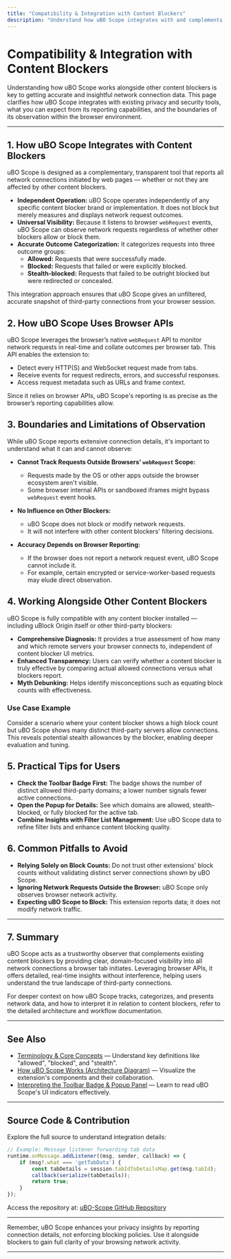 ```yaml
---
title: "Compatibility & Integration with Content Blockers"
description: "Understand how uBO Scope integrates with and complements existing content blockers—regardless of brand—and how it leverages browser APIs for reporting. Learn its interaction boundaries: what the tool can and cannot observe or report, ensuring accurate expectations for users working alongside existing security/privacy tools."
---
```


# Compatibility & Integration with Content Blockers

Understanding how uBO Scope works alongside other content blockers is key to getting accurate and insightful network connection data. This page clarifies how uBO Scope integrates with existing privacy and security tools, what you can expect from its reporting capabilities, and the boundaries of its observation within the browser environment.

---

## 1. How uBO Scope Integrates with Content Blockers

uBO Scope is designed as a complementary, transparent tool that reports all network connections initiated by web pages — whether or not they are affected by other content blockers.

- **Independent Operation:** uBO Scope operates independently of any specific content blocker brand or implementation. It does not block but merely measures and displays network request outcomes.
- **Universal Visibility:** Because it listens to browser `webRequest` events, uBO Scope can observe network requests regardless of whether other blockers allow or block them.
- **Accurate Outcome Categorization:** It categorizes requests into three outcome groups:
  - **Allowed:** Requests that were successfully made.
  - **Blocked:** Requests that failed or were explicitly blocked.
  - **Stealth-blocked:** Requests that failed to be outright blocked but were redirected or concealed.

This integration approach ensures that uBO Scope gives an unfiltered, accurate snapshot of third-party connections from your browser session.

## 2. How uBO Scope Uses Browser APIs

uBO Scope leverages the browser’s native `webRequest` API to monitor network requests in real-time and collate outcomes per browser tab. This API enables the extension to:

- Detect every HTTP(S) and WebSocket request made from tabs.
- Receive events for request redirects, errors, and successful responses.
- Access request metadata such as URLs and frame context.

Since it relies on browser APIs, uBO Scope's reporting is as precise as the browser’s reporting capabilities allow.

## 3. Boundaries and Limitations of Observation

While uBO Scope reports extensive connection details, it's important to understand what it can and cannot observe:

- **Cannot Track Requests Outside Browsers' `webRequest` Scope:**
  - Requests made by the OS or other apps outside the browser ecosystem aren't visible.
  - Some browser internal APIs or sandboxed iframes might bypass `webRequest` event hooks.

- **No Influence on Other Blockers:**
  - uBO Scope does not block or modify network requests.
  - It will not interfere with other content blockers' filtering decisions.

- **Accuracy Depends on Browser Reporting:**
  - If the browser does not report a network request event, uBO Scope cannot include it.
  - For example, certain encrypted or service-worker-based requests may elude direct observation.

## 4. Working Alongside Other Content Blockers

uBO Scope is fully compatible with any content blocker installed — including uBlock Origin itself or other third-party blockers:

- **Comprehensive Diagnosis:** It provides a true assessment of how many and which remote servers your browser connects to, independent of content blocker UI metrics.
- **Enhanced Transparency:** Users can verify whether a content blocker is truly effective by comparing actual allowed connections versus what blockers report.
- **Myth Debunking:** Helps identify misconceptions such as equating block counts with effectiveness.

### Use Case Example
Consider a scenario where your content blocker shows a high block count but uBO Scope shows many distinct third-party servers allow connections. This reveals potential stealth allowances by the blocker, enabling deeper evaluation and tuning.

## 5. Practical Tips for Users

- **Check the Toolbar Badge First:** The badge shows the number of distinct allowed third-party domains; a lower number signals fewer active connections.
- **Open the Popup for Details:** See which domains are allowed, stealth-blocked, or fully blocked for the active tab.
- **Combine Insights with Filter List Management:** Use uBO Scope data to refine filter lists and enhance content blocking quality.

## 6. Common Pitfalls to Avoid

- **Relying Solely on Block Counts:** Do not trust other extensions' block counts without validating distinct server connections shown by uBO Scope.
- **Ignoring Network Requests Outside the Browser:** uBO Scope only observes browser network activity.
- **Expecting uBO Scope to Block:** This extension reports data; it does not modify network traffic.

---

## 7. Summary

uBO Scope acts as a trustworthy observer that complements existing content blockers by providing clear, domain-focused visibility into all network connections a browser tab initiates. Leveraging browser APIs, it offers detailed, real-time insights without interference, helping users understand the true landscape of third-party connections.

For deeper context on how uBO Scope tracks, categorizes, and presents network data, and how to interpret it in relation to content blockers, refer to the detailed architecture and workflow documentation.

---

## See Also

- [Terminology & Core Concepts](/overview/architecture-core-concepts/core-terminology-and-concepts) — Understand key definitions like "allowed", "blocked", and "stealth".
- [How uBO Scope Works (Architecture Diagram)](/overview/architecture-core-concepts/how-ubo-scope-works-diagram) — Visualize the extension's components and their collaboration.
- [Interpreting the Toolbar Badge & Popup Panel](/guides/workflows/interpreting-badge-data) — Learn to read uBO Scope's UI indicators effectively.

---

## Source Code & Contribution

Explore the full source to understand integration details:

```javascript
// Example: Message listener forwarding tab data
runtime.onMessage.addListener((msg, sender, callback) => {
    if (msg?.what === 'getTabData') {
        const tabDetails = session.tabIdToDetailsMap.get(msg.tabId);
        callback(serialize(tabDetails));
        return true;
    }
});
```

Access the repository at: [uBO-Scope GitHub Repository](https://github.com/gorhill/uBO-Scope)

---

<Info>
Remember, uBO Scope enhances your privacy insights by reporting connection details, not enforcing blocking policies.
Use it alongside blockers to gain full clarity of your browsing network activity.
</Info>

---